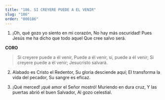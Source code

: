 ```yaml
---
title: "186. SI CREYERE PUEDE A EL VENIR"
slug: "186"
order: "000186"
---
```

1. ¡Oh, qué gozo yo siento en mi corazón, No hay más oscuridad!
Pues Jesús me ha dicho que todo aquel Que cree salvo será.

**CORO**

>Si creyere puede a él venir,
Puede a él venir, sí, puede a él venir; Si creyere puede a él venir;
Jesucristo salvará.

2. Alabado es Cristo el Redentor, Su gloria desciende aquí;
El transforma la vida del pecador, Su sangre es eficaz.

3. ¡Qué merced! ¡qué amor el Señor mostró! Muriendo en dura cruz,
Y las puertas abrió el buen Salvador, Al gozo celestial.
